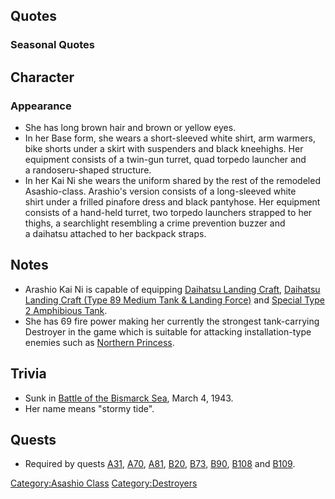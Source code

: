 {{ShipPageHeader}}

==Quotes==
{{ShipQuotes
|Introduction = あら。自己紹介まだでしたかー。私、荒潮です。
|Introduction/En = Oh, I haven't introduced myself yet, have I? My name is Arashio.

|Introduction/Kai Ni = 荒潮ですー。改装済みなので、ちょ～っと手強いわよねー。よろしくね。うふふふっ。
|Introduction/Kai Ni/En = Arashio here~ My remodel was completed, so I'm pretty strong, you know~? Nice to see you~ Ufufu♪

|Library = 神戸娘の駆逐艦よ？そう、名前は荒潮。<br>姉妹達とけっこう色々頑張ったのよ。<br>でも、私の煙突に爆弾落とすのだけは、ちょっとやめてほしいわ。
|Library/En = I'm the Kobe girl destroyer. Yes, I'm Arashio.<br>My sisters and I worked hard in a lot of places.<br>The only thing is, I really do dislike having my smokestack destroyed by bombers.
|Library/Note = She was struck by a enemy bomber on the battle of Midway, and by a B-25 Mitchell called "Chatter Box" on the battle of the Bismarck Sea.

|Secretary 1 = うふふふふ。補給まだぁ？
|Secretary 1/En = Ufufu, not done with the resupply yet?

|Secretary 2 = 次の作戦が楽しみねぇ～
|Secretary 2/En = I'm looking forward for the next operation~

|Secretary 3 = そんなことよりぃ、アレ。敵の飛行機じゃないのぉ？
|Secretary 3/En = Rather than that, isn't that the enemy's plane?

|Idle/Kai = あらぁ…、荒潮のこと、忘れられちゃったかしらぁ…。困ったわねぇ…。
|Idle/Kai/En = Oh... has Arashio been forgotten, I wonder? How troubling...

|Secretary Married = 提督のこと、みんな褒めてるわよぉ？あの満潮ちゃんだって、本当はね？うふふふふ。
|Secretary Married/En = Everybody admires the Admiral, you know? That Michishio, she really does, no?  Ufufufufu.

|Wedding = うふふふふ。私相当しつこいけど、耐えられるのかしらぁ…
|Wedding/En = Ufufufufufu. I'm quite persistent, are you be able to withstand it, I wonder...

|Looking At Scores = お手紙でーす。
|Looking At Scores/En = A letter has arrived.

|Joining A Fleet = 荒潮、華麗に出撃よ
|Joining A Fleet/En = Arashio, launching gorgeously.

|Joining A Fleet/Kai Ni = 第八駆逐隊荒潮、華麗に出撃よ～。いくわよー。
|Joining A Fleet/Kai Ni/En = 8th Destroyer Division, Arashio, launching gorgeously. I'm going!

|Equipment 1 = うふふふふ。強化は大好き～
|Equipment 1/En = Ufufufu. I love enhancements~

|Equipment 2 = あらあら、素敵なことするのねー
|Equipment 2/En = Oh my, what a wonderful thing to do.

|Equipment 3 = 好きよ…
|Equipment 3/En = I love it...

|Equipment 3/Kai Ni = うふふっ。好きよー。
|Equipment 3/Kai Ni/En = Ufufu. I love it...

|Supply = うふふふふ。強化は大好き～
|Supply/En = Ufufufu. I love enhancements~

|Supply/Kai = あらぁ…素敵～
|Supply/Kai/En = Ohh...wonderful~

|Docking Minor = ちょ～っと席外すわね。
|Docking Minor/En = I'll take my leave for just a little.

|Docking Major = あらあら大変。けっこう壊しちゃったぁ。
|Docking Major/En = Oh my, how troublesome. I've taken a quite the damage.

|Docking Complete = 修理完了した艦が来まーす。
|Docking Complete/En = Fully repaired ship is here.

|Construction = 新しい艦が届きまぁーす。
|Construction/En = A new ship has arrived.

|Returning From Sortie = 艦隊が戻ってきまぁ～す
|Returning From Sortie/En = The fleet is returning.

|Starting A Sortie = 暴れまくるわよぉ～。
|Starting A Sortie/En = I'll go on a rampage now~

|Battle Start = そこね。
|Battle Start/En = Right there.

|Battle Start/Kai Ni = あらぁ、もしかして～、て…き（敵）？うふふっ。そ…こ…ねぇ。見つけたわぁ。
|Battle Start/Kai Ni/En = Oh my, could it be? The.. enemy? Ufufu, Over there? I found you.

|Attack = かわいそうかしら
|Attack/En = How pitiable.

|Night Battle = 逃げられないって言ったでしょ？
|Night Battle/En = I told you there's no escape, right?

|Night Battle/Kai Ni = 夜かぁ、いいわねー。でもー、荒潮からは逃げられないって、いったでしょー？
|Night Battle/Kai Ni/En = It's night, huh. Sounds good. But I said you cannot escape from me, right?

|Night Attack = 仕方ないわね～。
|Night Attack/En = I guess I have to~

|MVP = 勝利の女神はここよ～。早く捕まえてぇ～。
|MVP/En = The goddess of victory is right here~ Catch me quickly~

|Minor Damage 1 = あらあら。痛いじゃない。
|Minor Damage 1/En = Oh my. That hurt.

|Minor Damage 2 = 死んじゃうじゃない！
|Minor Damage 2/En = I'll die at this rate!

|Major Damage = もう…ひどい格好ね。
|Major Damage/En = Geez... my appearance is ruined...

|Major Damage/Kai Ni = もう、ひどい恰好。でも、いいわぁ。少し涼しくてー。うふふふふっ。
|Major Damage/Kai Ni/En = Geez, look at the state I'm in. But it's fine. It's a little cooler this way. Ufufufufu.

|Sunk = あらあら…私を沈めるのね…覚えてなさいよ…
|Sunk/En = Oh my... you've sunk me... you'll regret this...
}}

===Seasonal Quotes===
{{Shipquoteseasonal
|Fall2015 = うふふふ、季節は秋ね。秋は…荒潮も少し悲しくなるの。でも、平気よ！やさしいのね、うふふふ。
|Fall2015_EN = Ehehe. So it's autumn. Autumn makes me feel just a liiiiittle bit sad. But I'm fine. You sure are nice, ehehehe!
|Fall2015_Clip = {{Audio|file=Arashio_Autumn_2015.ogg}}
|Fall2015_Note = 

|EndofYear2015 = うふふふ♪　み～んな忙しそう。師走だからね、大変よね。え？私も大掃除任務しないとなの？うふふふ、そうよね～。
|EndofYear2015_EN = Ufufufu♪ Everyone is busy. It's December so it's important. Eh? I should also be on cleaning duty? Ufufufu, that's right.
|EndofYear2015_Clip = {{Audio|file=Arashio_End_of_Year_2015.ogg}}
|EndofYear2015_Note = 

|NewYear2016 = お正月よ。うふふふ… 謹賀新年！新しい年も…荒潮のこと…よろしく頼むわね？うふふふふ。
|NewYear2016_EN = It's a new year. Ufufufu... Happy New Year! During this new year as well...I request of you to take care of me, okay? Ufufufu.	
|NewYear2016_Clip = {{Audio|file=Arashio_New_Year_2016.ogg}}
|NewYear2016_Note = 

|Setsubun2016 = あらぁ～、節分ねぇ～。うふふふっ。姉さん達、どうしてそんなに本気でお豆投げてるの～？　当たったら、少し危ないわねぇ……。
|Setsubun2016_EN = Oh my, it's Setsubun. Ufufufu. Sisters, why are you throwing beans so seriously? If it hits, it'll be a bit dangerous, you know?
|Setsubun2016_Clip = {{Audio|file=Arashio_Setsubun_2016.ogg}}
|Setsubun2016_Note = 

|Valentine2016 = うふふふふ、あははは・・・ほら見て。チョ・コ・レ・エ・ト。食べる？ほんとぉ？じゃあ・・・あ・げ・る
|Valentine2016_EN = Ufufufufu. Ahahaha! Lookie. It's a cho-co-late♪ Do you want to eat some? Really? ...well then... Here-you-go♪
|Valentine2016_Clip = {{Audio|file=Arashio Valentine 2016.ogg}}
|Valentine2016_Note = ''Mini Tatsuta''

|WhiteDay2016 = あら～うふふふ～。チョコのお・か・え・しくれるの？荒潮、嬉しいわ～プレゼント。うふふ。
|WhiteDay2016_EN = Oh my~ Ufufufu~. In re-tu-rn for the chocolate is it? Arashio is happy~ about your present~ Ufufu.
|WhiteDay2016_Clip = {{Audio|file=Arashio White Day 2016.ogg}}
|WhiteDay2016_Note =

|ThirdAnniversary2016 = うふふ…私達、三周年なんですって、凄いわね！素敵！三周年なんて、荒潮、本当にびっくりしたわ！うふふふ
|ThirdAnniversary2016_EN = Ufufu... this is our third anniversary. How amazing! Fantastic! Arashio, is really surprised, about this third anniversary!! Ufufufu	
|ThirdAnniversary2016_Clip = {{Audio|file=Arashio_Third_Anniversary.ogg}}
|ThirdAnniversary2016_Note = 

|RainySeason2016 = 雨の日が続くわね。シトシト…シトシト…うふふ。雨の日は雨の日で楽しいわよね？
|RainySeason2016_EN = The days of rain keeps coming. Plip plip... plip plip... ufufu. Rainy days are fun because they are rainy, right?
|RainySeason2016_Clip = {{Audio|file=Arashio Rainy Season 2016.ogg}}
|RainySeason2016_Note = 

|Sanma2016 = 秋刀魚漁ですかぁ～？ 荒潮、魚臭くなる任務はあんまり……。でも、仕方ないわぁ。助けて、あ・げ・る♪
|Sanma2016_EN = Saury fishing you say~? Arashio, doesn't really want this mission to make her stink like a fish. Well I guess it can't be helped. I'll help-out-too
|Sanma2016_Clip = {{Audio|file=Arashio_Sanma_2016.ogg}}
|Sanma2016_Note = 

|Spring2017 = うふふふふ〜春ね〜ポカポカして気持ちはね？ねぇ、ここでねっちゃおうか？うふふふ、だめよね〜
|Spring2017_EN = Ufufufu~ It's spring~ The warm weather feels nice, right? Hey, let's sleep right here? Ufufufu, don't do that~
|Spring2017_Clip = {{Audio|file=Arashio_Spring_2017.ogg}}
|Spring2017_Note = 

|FourthAnniversary2017 = うふふふ〜艦隊はこの春で４周年なんですて〜。すごいはね〜。荒潮もほんとに驚きはな。お・ど・ろ・き・ね〜
|FourthAnniversary2017_EN = Ufufufu~ The fleet's 4th anniversary is this spring~ That's amazing~ I really was surprised. Sur~ pri~ sed~
|FourthAnniversary2017_Clip = {{Audio|file=Arashio_Fourth_Anniversary.ogg}}
|FourthAnniversary2017_Note = 

|LateFall2017 = あら、すこぉし肌寒くになってきたはねぇ。こんな日の夜は、お鍋はいいようねぇ。雪風ちゃんの読んでおうかしら。
|LateFall2017_EN = Oh, it's gotten quite chilly~ Hot pots are great on a night like this. I wonder if I should go get Yukikaze-chan.
|LateFall2017_Clip = {{Audio|file=Arashio_Late_Fall_2017.ogg}}
|LateFall2017_Note = 
}}

==Character==
===Appearance===
* She has long brown hair and brown or yellow eyes.
* In her Base form, she wears a short-sleeved white shirt, arm warmers, bike shorts under a skirt with suspenders and black kneehighs. Her equipment consists of a twin-gun turret, quad torpedo launcher and a randoseru-shaped structure.
* In her Kai Ni she wears the uniform shared by the rest of the remodeled Asashio-class. Arashio's version consists of a long-sleeved white shirt under a frilled pinafore dress and black pantyhose. Her equipment consists of a hand-held turret, two torpedo launchers strapped to her thighs, a searchlight resembling a crime prevention buzzer and a daihatsu attached to her backpack straps.

== Notes ==
* Arashio Kai Ni  is capable of equipping [[Daihatsu Landing Craft]], [[Daihatsu Landing Craft (Type 89 Medium Tank & Landing Force)]] and [[Special Type 2 Amphibious Tank]].
* She has 69 fire power making her currently the strongest tank-carrying Destroyer in the game which is suitable for attacking installation-type enemies such as [[Northern Princess]].

==Trivia==
* Sunk in [[wikipedia:Battle of the Bismarck Sea|Battle of the Bismarck Sea]], March 4, 1943.
* Her name means "stormy tide".

==Quests==
* Required by quests [[Quests#A31|A31]], [[Quests#A70|A70]], [[Quests#A81|A81]], [[Quests#B20|B20]], [[Quests#B73|B73]], [[Quests#B90|B90]], [[Quests#B108|B108]] and [[Quests#B109|B109]].

{{ShipPageFooter}}
[[Category:Asashio Class]]
[[Category:Destroyers]]